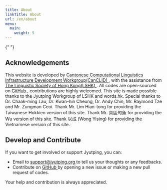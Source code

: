 ```yaml
---
title: About
linkTitle: About
url: /en/about
menu:
  main:
    weight: 5
---
```


{" "}

<div className="col-xs-12 col-sm-6 col-md-6 col-lg-6">
  <h2>Acknowledgements</h2>
  This website is developed by <a href="https://github.com/CanCLID">
    Cantonese Computational Linguistics Infrastructure Development
    Workgroup(CanCLID)
  </a>, with the assistance from <a href="https://www.lshk.org">
    The Linguistic Society of Hong Kong(LSHK)
  </a>. All codes are open-sourced on <a href="https://github.com/CanCLID/jyutping.org">
    GitHub
  </a>, contributions are highly welcomed. This site is made possible thanks to the
  Jyutping Workgroup of LSHK and words.hk. Special thanks to Dr. Chaak-ming Lau,
  Dr. Kwan-hin Cheung, Dr. Andy Chin, Mr. Raymond Tze and Mr. Zungman Ceoi. Thank
  Mr. Lim Hian-tong for providing the Taiwanese Hokkien version of this site. Thank
  Mr. 具區句魚 for providing the Wu version of this site. Thank 以成 (Wong Yising)
  for providing the Vietnamese version of this site.
</div>
<div className="col-xs-12 col-sm-6 col-md-6 col-lg-6">
  <h2>Develop and Contribute</h2>
  If you want to get involved or support Jyutping, you can:
  <ul>
    <li>
      <i className="fab fa-mailchimp ml-2"></i> Email to <a href="mailto:support@jyutping.org">
        support@jyutping.org
      </a> to tell us your thoughts or any feedbacks.
    </li>
    <li>
      <i className="fab fa-github ml-2"></i> Contribute on <a href="https://github.com/laubonghaudoi/jyutping.org">
        GitHub
      </a> by opening a new issue or making a new pull request of codes.
    </li>
  </ul>
  Your help and contribution is always appreciated.
</div>
